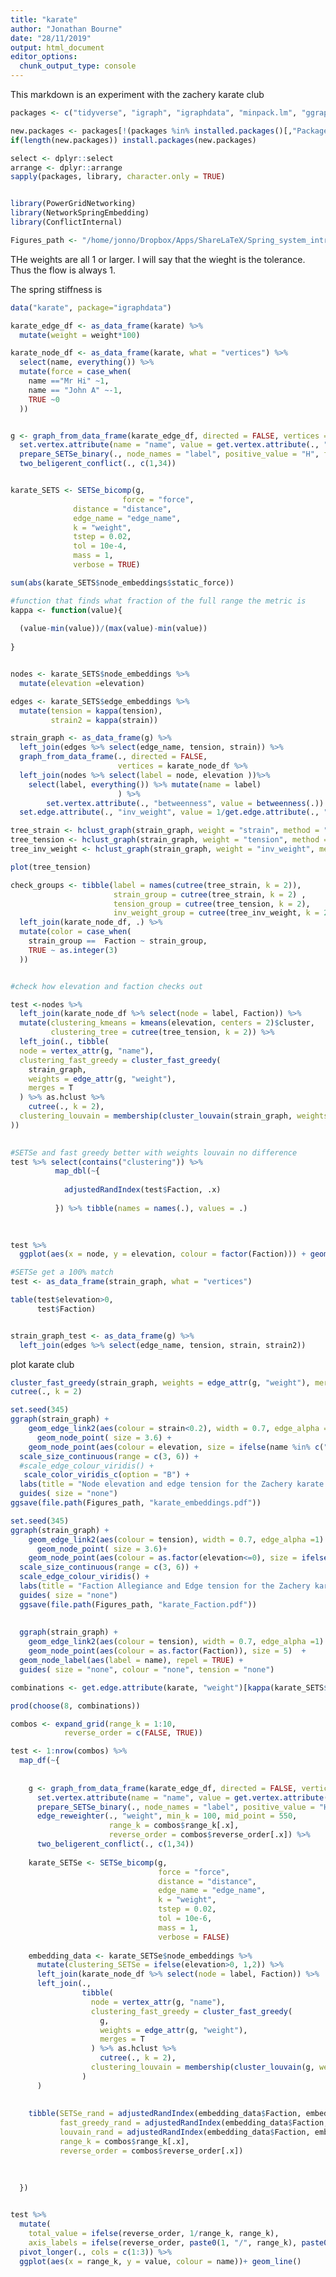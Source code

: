 ```yaml
---
title: "karate"
author: "Jonathan Bourne"
date: "28/11/2019"
output: html_document
editor_options: 
  chunk_output_type: console
---
```


This markdown is an experiment with the zachery karate club

```r
packages <- c("tidyverse", "igraph", "igraphdata", "minpack.lm", "ggraph")

new.packages <- packages[!(packages %in% installed.packages()[,"Package"])]
if(length(new.packages)) install.packages(new.packages)

select <- dplyr::select
arrange <- dplyr::arrange
sapply(packages, library, character.only = TRUE)


library(PowerGridNetworking)
library(NetworkSpringEmbedding)
library(ConflictInternal)

Figures_path <- "/home/jonno/Dropbox/Apps/ShareLaTeX/Spring_system_introduction_CASA/Figures"
```


THe weights are all 1 or larger. I will say that the wieght is the tolerance. Thus the flow is always 1.

The spring stiffness is

```r
data("karate", package="igraphdata")

karate_edge_df <- as_data_frame(karate) %>%
  mutate(weight = weight*100)

karate_node_df <- as_data_frame(karate, what = "vertices") %>%
  select(name, everything()) %>%
  mutate(force = case_when(
    name =="Mr Hi" ~1,
    name == "John A" ~-1,
    TRUE ~0
  ))


g <- graph_from_data_frame(karate_edge_df, directed = FALSE, vertices = karate_node_df) %>%
  set.vertex.attribute(name = "name", value = get.vertex.attribute(., "label")) %>%
  prepare_SETSe_binary(., node_names = "label", positive_value = "H", force_var = "label", k = 500) %>%
  two_beligerent_conflict(., c(1,34))


karate_SETS <- SETSe_bicomp(g, 
                         force = "force", 
              distance = "distance", 
              edge_name = "edge_name",
              k = "weight",
              tstep = 0.02,
              tol = 10e-4,
              mass = 1,
              verbose = TRUE)

sum(abs(karate_SETS$node_embeddings$static_force))

#function that finds what fraction of the full range the metric is
kappa <- function(value){
  
  (value-min(value))/(max(value)-min(value))
  
}


nodes <- karate_SETS$node_embeddings %>%
  mutate(elevation =elevation)

edges <- karate_SETS$edge_embeddings %>% 
  mutate(tension = kappa(tension),
         strain2 = kappa(strain))

strain_graph <- as_data_frame(g) %>%
  left_join(edges %>% select(edge_name, tension, strain)) %>%
  graph_from_data_frame(., directed = FALSE, 
                        vertices = karate_node_df %>%
  left_join(nodes %>% select(label = node, elevation ))%>%
    select(label, everything()) %>% mutate(name = label)
                        ) %>%
        set.vertex.attribute(., "betweenness", value = betweenness(.)) %>%
  set.edge.attribute(., "inv_weight", value = 1/get.edge.attribute(., "weight"))

tree_strain <- hclust_graph(strain_graph, weight = "strain", method = "single")
tree_tension <- hclust_graph(strain_graph, weight = "tension", method = "single")
tree_inv_weight <- hclust_graph(strain_graph, weight = "inv_weight", method = "single")

plot(tree_tension)

check_groups <- tibble(label = names(cutree(tree_strain, k = 2)), 
                       strain_group = cutree(tree_strain, k = 2) , 
                       tension_group = cutree(tree_tension, k = 2),
                       inv_weight_group = cutree(tree_inv_weight, k = 2)) %>%
  left_join(karate_node_df, .) %>%
  mutate(color = case_when(
    strain_group ==  Faction ~ strain_group,
    TRUE ~ as.integer(3)
  ))


#check how elevation and faction checks out

test <-nodes %>%
  left_join(karate_node_df %>% select(node = label, Faction)) %>%
  mutate(clustering_kmeans = kmeans(elevation, centers = 2)$cluster,
         clustering_tree = cutree(tree_tension, k = 2)) %>%
  left_join(., tibble(
  node = vertex_attr(g, "name"),
  clustering_fast_greedy = cluster_fast_greedy(
    strain_graph,
    weights = edge_attr(g, "weight"),
    merges = T
  ) %>% as.hclust %>%
    cutree(., k = 2),
  clustering_louvain = membership(cluster_louvain(strain_graph, weights = edge_attr(g, "weight")))
))

  
#SETSe and fast greedy better with weights louvain no difference
test %>% select(contains("clustering")) %>%
          map_dbl(~{
            
            adjustedRandIndex(test$Faction, .x)
            
          }) %>% tibble(names = names(.), values = .)
       
       

test %>%
  ggplot(aes(x = node, y = elevation, colour = factor(Faction))) + geom_point()

#SETSe get a 100% match
test <- as_data_frame(strain_graph, what = "vertices")

table(test$elevation>0,
      test$Faction)


strain_graph_test <- as_data_frame(g) %>%
  left_join(edges %>% select(edge_name, tension, strain, strain2))

```

plot karate club
```r

cluster_fast_greedy(strain_graph, weights = edge_attr(g, "weight"), merges = T)%>% as.hclust %>%
cutree(., k = 2)  

set.seed(345)
ggraph(strain_graph) + 
    geom_edge_link2(aes(colour = strain<0.2), width = 0.7, edge_alpha =1) + 
      geom_node_point( size = 3.6) +
    geom_node_point(aes(colour = elevation, size = ifelse(name %in% c("Mr Hi", "John A"), 4, 3))) + 
  scale_size_continuous(range = c(3, 6)) +
  #scale_edge_colour_viridis() +
   scale_color_viridis_c(option = "B") +
  labs(title = "Node elevation and edge tension for the Zachery karate club") +
  guides( size = "none")
ggsave(file.path(Figures_path, "karate_embeddings.pdf"))

set.seed(345)
ggraph(strain_graph) + 
    geom_edge_link2(aes(colour = tension), width = 0.7, edge_alpha =1) + 
      geom_node_point( size = 3.6)+
    geom_node_point(aes(colour = as.factor(elevation<=0), size = ifelse(name %in% c("Mr Hi", "John A"), 4, 3))) + 
  scale_size_continuous(range = c(3, 6)) +
  scale_edge_colour_viridis() +
  labs(title = "Faction Allegiance and Edge tension for the Zachery karate club", colour = "Faction") +
  guides( size = "none")
  ggsave(file.path(Figures_path, "karate_Faction.pdf"))
  
  
  ggraph(strain_graph) + 
    geom_edge_link2(aes(colour = tension), width = 0.7, edge_alpha =1) + 
    geom_node_point(aes(colour = as.factor(Faction)), size = 5)  +
  geom_node_label(aes(label = name), repel = TRUE) +
  guides( size = "none", colour = "none", tension = "none")
```





```r

combinations <- get.edge.attribute(karate, "weight")[kappa(karate_SETS$edge_embeddings$tension)>0.1]

prod(choose(8, combinations))

combos <- expand_grid(range_k = 1:10,
            reverse_order = c(FALSE, TRUE))

test <- 1:nrow(combos) %>%
  map_df(~{
    
    
    g <- graph_from_data_frame(karate_edge_df, directed = FALSE, vertices = karate_node_df) %>%
      set.vertex.attribute(name = "name", value = get.vertex.attribute(., "label")) %>%
      prepare_SETSe_binary(., node_names = "label", positive_value = "H", force_var = "label", k = 500) %>%
      edge_reweighter(., "weight", min_k = 100, mid_point = 550, 
                      range_k = combos$range_k[.x], 
                      reverse_order = combos$reverse_order[.x]) %>%
      two_beligerent_conflict(., c(1,34))
    
    karate_SETSe <- SETSe_bicomp(g, 
                                 force = "force", 
                                 distance = "distance", 
                                 edge_name = "edge_name",
                                 k = "weight",
                                 tstep = 0.02,
                                 tol = 10e-6,
                                 mass = 1,
                                 verbose = FALSE)
    
    embedding_data <- karate_SETSe$node_embeddings %>%
      mutate(clustering_SETSe = ifelse(elevation>0, 1,2)) %>%
      left_join(karate_node_df %>% select(node = label, Faction)) %>%
      left_join(., 
                tibble(
                  node = vertex_attr(g, "name"),
                  clustering_fast_greedy = cluster_fast_greedy(
                    g,
                    weights = edge_attr(g, "weight"),
                    merges = T
                  ) %>% as.hclust %>%
                    cutree(., k = 2),
                  clustering_louvain = membership(cluster_louvain(g, weights = edge_attr(g, "weight")))
                )
      )
    
    
    tibble(SETSe_rand = adjustedRandIndex(embedding_data$Faction, embedding_data$elevation>0), 
           fast_greedy_rand = adjustedRandIndex(embedding_data$Faction, embedding_data$clustering_fast_greedy), 
           louvain_rand = adjustedRandIndex(embedding_data$Faction, embedding_data$clustering_louvain), 
           range_k = combos$range_k[.x], 
           reverse_order = combos$reverse_order[.x])
    
    
    
  })


test %>%
  mutate(
    total_value = ifelse(reverse_order, 1/range_k, range_k),
    axis_labels = ifelse(reverse_order, paste0(1, "/", range_k), paste0(range_k, "/", 1))) %>%
  pivot_longer(., cols = c(1:3)) %>%
  ggplot(aes(x = range_k, y = value, colour = name))+ geom_line()

```

